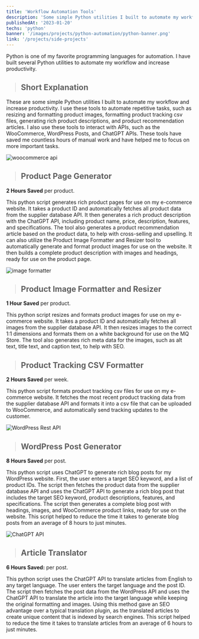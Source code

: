 ```yaml
---
title: 'Workflow Automation Tools'
description: 'Some simple Python utilities I built to automate my workflow and increase productivity.'
publishedAt: '2023-01-20'
techs: 'python'
banner: '/images/projects/python-automation/python-banner.png'
link: '/projects/side-projects'
---
```


Python is one of my favorite programming languages for automation. I have built several Python utilities to automate my workflow and increase productivity.

> ## Short Explanation

These are some simple Python utilities I built to automate my workflow and increase productivity. I use these tools to automate repetitive tasks, such as resizing and formatting product images, formatting product tracking csv files, generating rich product descriptions, and product recommendation articles. I also use these tools to interact with APIs, such as the WooCommerce, WordPress Posts, and ChatGPT APIs. These tools have saved me countless hours of manual work and have helped me to focus on more important tasks.

<Image
  src='/images/projects/python-automation/woocommerce-api.jpg'
  alt='woocommerce api'
  width={1080}
  height={608}
/>

> ## Product Page Generator

**2 Hours Saved** per product.

<GitRepoLink
  title='Product Page Generator'
  repoName='woo-product-page-generator'
/>

This python script generates rich product pages for use on my e-commerce website. It takes a product ID and automatically fetches all product data from the supplier database API. It then generates a rich product description with the ChatGPT API, including product name, price, description, features, and specifications. The tool also generates a product recommendation article based on the product data, to help with cross-selling and upselling. It can also utilize the Product Image Formatter and Resizer tool to automatically generate and format product images for use on the website. It then builds a complete product description with images and headings, ready for use on the product page.

<Image
  src='/images/projects/python-automation/image-formatter.jpg'
  alt='image formatter'
  width={897}
  height={539}
/>

> ## Product Image Formatter and Resizer

**1 Hour Saved** per product.

<GitRepoLink
  title='Product Image Formatter and Resizer'
  repoName='product-image-formatter'
/>

This python script resizes and formats product images for use on my e-commerce website. It takes a product ID and automatically fetches all images from the supplier database API. It then resizes images to the correct 1:1 dimensions and formats them on a white background for use on the MQ Store. The tool also generates rich meta data for the images, such as alt text, title text, and caption text, to help with SEO.

> ## Product Tracking CSV Formatter

**2 Hours Saved** per week.

<GitRepoLink
  title='Product Tracking CSV Formatter'
  repoName='tracking-info-formatter'
/>

This python script formats product tracking csv files for use on my e-commerce website. It fetches the most recent product tracking data from the supplier database API and formats it into a csv file that can be uploaded to WooCommerce, and automatically send tracking updates to the customer.

<Image
  src='/images/projects/python-automation/wp-rest-api.jpg'
  alt='WordPress Rest API'
  width={1311}
  height={600}
/>

> ## WordPress Post Generator

**8 Hours Saved** per post.

<GitRepoLink title='WordPress Post Generator' repoName='generate-wp-post' />

This python script uses ChatGPT to generate rich blog posts for my WordPress website. First, the user enters a target SEO keyword, and a list of product IDs. The script then fetches the product data from the supplier database API and uses the ChatGPT API to generate a rich blog post that includes the target SEO keyword, product descriptions, features, and specifications. The script then generates a complete blog post with headings, images, and WooCommerce product links, ready for use on the website. This script helped to reduce the time it takes to generate blog posts from an average of 8 hours to just minutes.

<Image
  src='/images/projects/python-automation/chatgpt-api.jpg'
  alt='ChatGPT API'
  width={1268}
  height={708}
/>

> ## Article Translator

**6 Hours Saved:** per post.

<GitRepoLink title='Article Translator' repoName='/translate-wp-post' />

This python script uses the ChatGPT API to translate articles from English to any target language. The user enters the target language and the post ID. The script then fetches the post data from the WordPress API and uses the ChatGPT API to translate the article into the target language while keeping the original formatting and images. Using this method gave an SEO advantage over a typical translation plugin, as the translated articles to create unique content that is indexed by search engines. This script helped to reduce the time it takes to translate articles from an average of 6 hours to just minutes.
